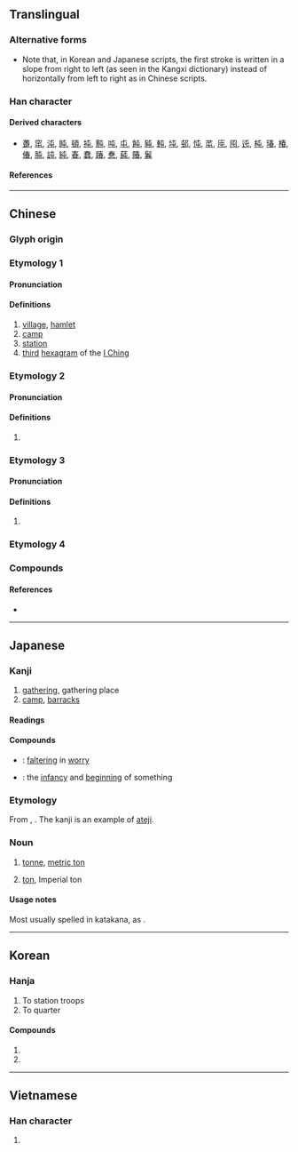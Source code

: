{{also|屰}}
{{character info}}
==Translingual==

===Alternative forms===
* Note that, in Korean and Japanese scripts, the first stroke is written in a slope from right to left (as seen in the Kangxi dictionary) instead of horizontally from left to right as in Chinese scripts.

===Han character===
{{Han char|rn=45|rad=屮|as=01|sn=4|four=50717|canj=PU|ids=⿻一𡳾(GHTV),⿻七凵(GHTV),⿻丿𡳾(JK)}}

====Derived characters====
* [[躉]],	[[窀]],	[[沌]],	[[盹]],	[[頓]],	[[扽]],	[[黗]],	[[吨]],	[[屯]],	[[飩]],	[[豘]],	[[軘]],	[[坉]],	[[邨]],	[[忳]],	[[芚]],	[[庉]],	[[囤]],	[[迍]],	[[杶]],	[[瑃]],	[[椿]],	[[偆]],	[[肫]],	[[訰]],	[[純]],	[[春]],	[[蠢]],	[[踳]],	[[惷]],	[[蒓]],	[[賰]],	[[鬊]]

====References====
{{Han ref|kx=0304.110|dkj=07828|dj=0603.050|hdz=10013.020|uh=5C6F}}

----

==Chinese==

===Glyph origin===
{{Han etym}}

===Etymology 1===
{{zh-forms}}

====Pronunciation====
{{zh-pron
|m=tún
|m-s=
|c=tyun4
|c-t=
|g=
|h=pfs=thùn
|j=
|mb=
|md=
|mn=xm,zz:thûn/qz:tûn/tw:tūn
|mn-t=tung5
|w=
|x=
|mc=y
|oc=y
|cat=
}}

====Definitions====
{{zh-hanzi}}

# [[village]], [[hamlet]]
# [[camp]]
# [[station]]
# [[third]] [[hexagram]] of the [[I Ching]]

===Etymology 2===
{{zh-forms}}

====Pronunciation====
{{zh-pron
|m=zhūn
|c=zeon1
|mn=tun
|mn-t=dung1
|mc=
|oc=
|cat=
}}

====Definitions====
{{zh-hanzi}}

# {{zh-only|屯邅|zhūnzhān}}

===Etymology 3===
{{zh-forms}}

====Pronunciation====
{{zh-pron
|m=chún,zhūn
|c=seon4
|mc=
|oc=
|cat=
}}

====Definitions====
{{zh-hanzi}}

# {{zh-only|屯留|Chúnliú}}

===Etymology 4===
{{zh-see|春|a|[[year]]}}

===Compounds===
{{zh-der|大屯山|屯兵|屯剝|屯否|屯坎|屯墾|屯子|屯官|屯所|屯田|屯田制|屯留縣|屯積|屯積居奇|屯糧|屯糧積草|屯紮|屯聚|屯落|屯街塞巷|屯蹇|屯蹶否塞|屯邅|屯難|屯頭|屯駐|戹屯歌|殷殷屯屯|皇姑屯|積草屯糧|紛屯|草屯鎮|蜂屯蟻聚|蟻聚蜂屯|雲屯雨集|駐屯|黑河屯|屯子山|下屯|小屯|草屯|北屯|西屯|南屯|屯昌|屯山}}

====References====
* {{thcwdq}}

----

==Japanese==

===Kanji===
{{ja-kanji|grade=c|rs=屮01}}

# [[gathering]], gathering place
# [[camp]], [[barracks]]

====Readings====
{{ja-readings
|goon=ちゅん, どん
|kanon=ちゅん, とん
|kun=たむろ-}}

====Compounds====
{{der-top|Compounds}}
* {{ja-r|屯邅|ちゅんてん}}: [[faltering]] in [[worry]]
* {{ja-r|屯蒙|ちゅんもう}}: the [[infancy]] and [[beginning]] of something
{{der-bottom}}

===Etymology===
From {{bor|ja|en|ton|sort=とん}}, {{m|en|tonne}}. The kanji is an example of [[当て字|ateji]].

===Noun===
{{ja-noun|トン|とん}}

# [[tonne]], [[metric ton]]
# {{lb|ja|now|uncommon}} [[ton]], Imperial ton

====Usage notes====
Most usually spelled in katakana, as {{lang|ja|トン}}.

----

==Korean==

===Hanja===
{{ko-hanja|hangeul=[[둔]], [[준]]|rv=dun, jun|mr=tun, chun}}

# To station troops
# To quarter

====Compounds====
# {{ko-l|주둔|駐屯}}
# {{ko-l|둔병|屯兵}}

----

==Vietnamese==

===Han character===
{{vi-readings|rs=屮01|reading=[[truân]], [[chồn]], [[đồn]], [[dồn]], [[nhún]], [[sồn]], [[thùn]], [[dùn]], [[đần]], [[đốn]], [[đún]], [[giỡn]], [[giùng]], [[tòn]]}}

# {{rfdef|vi|sort=屮01}}

{{cln|vi|Han tu}}